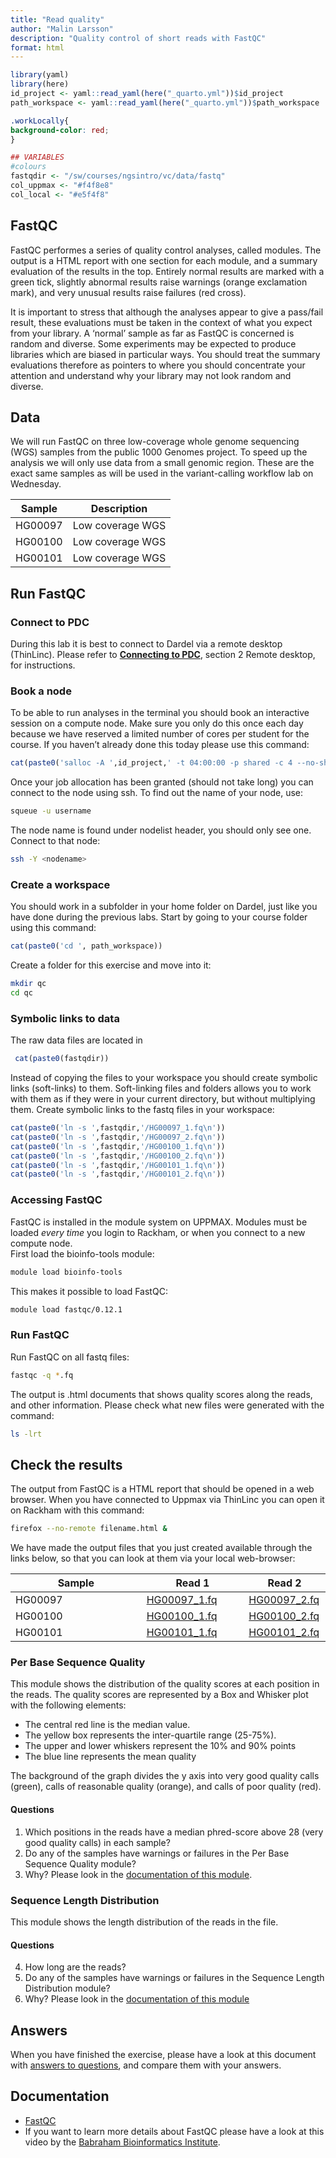 ```yaml
---
title: "Read quality"
author: "Malin Larsson"
description: "Quality control of short reads with FastQC"
format: html
---
```


```r
library(yaml)
library(here)
id_project <- yaml::read_yaml(here("_quarto.yml"))$id_project
path_workspace <- yaml::read_yaml(here("_quarto.yml"))$path_workspace
```

```css
.workLocally{
background-color: red;
}
```

```r
## VARIABLES
#colours
fastqdir <- "/sw/courses/ngsintro/vc/data/fastq"
col_uppmax <- "#f4f8e8"
col_local <- "#e5f4f8"
```

## FastQC

FastQC performes a series of quality control analyses, called modules. The output is a HTML report with one section for each module, and a summary evaluation of the results in the top. Entirely normal results are marked with a green tick, slightly abnormal results raise warnings (orange exclamation mark), and very unusual results raise failures (red cross).

It is important to stress that although the analyses appear to give a pass/fail result, these evaluations must be taken in the context of what you expect from your library. A 'normal' sample as far as FastQC is concerned is random and diverse. Some experiments may be expected to produce libraries which are biased in particular ways. You should treat the summary evaluations therefore as pointers to where you should concentrate your attention and understand why your library may not look random and diverse.

## Data

We will run FastQC on three low-coverage whole genome sequencing (WGS) samples from the public 1000 Genomes project. To speed up the analysis we will only use data from a small genomic region. These are the exact same samples as will be used in the variant-calling workflow lab on Wednesday.  

Sample        | Description
------------- | ----------
HG00097       | Low coverage WGS
HG00100       | Low coverage WGS
HG00101       | Low coverage WGS

## Run FastQC

### Connect to PDC

During this lab it is best to connect to Dardel via a remote desktop (ThinLinc). Please refer to [**Connecting to PDC**](../other/lab_connect_pdc.html), section 2 Remote desktop, for instructions.

### Book a node

To be able to run analyses in the terminal you should book an interactive session on a compute node. Make sure you only do this once each day because we have reserved a limited number of cores per student for the course. If you haven't already done this today please use this command:

```r
cat(paste0('salloc -A ',id_project,' -t 04:00:00 -p shared -c 4 --no-shell &'))
```

Once your job allocation has been granted (should not take long) you can connect to the node using ssh. To find out the name of your node, use:

```bash
squeue -u username
```

The node name is found under nodelist header, you should only see one. Connect to that node:

```bash
ssh -Y <nodename>
```

### Create a workspace

You should work in a subfolder in your home folder on Dardel, just like you have done during the previous labs. 
Start by going to your course folder using this command:

```r
cat(paste0('cd ', path_workspace))
```

Create a folder for this exercise and move into it:

```bash
mkdir qc
cd qc
```

### Symbolic links to data

The raw data files are located in

```r
 cat(paste0(fastqdir))
```

Instead of copying the files to your workspace you should create symbolic links (soft-links) to them. Soft-linking files and folders allows you to work with them as if they were in your current directory, but without multiplying them. Create symbolic links to the fastq files in your workspace:

```r
cat(paste0('ln -s ',fastqdir,'/HG00097_1.fq\n'))
cat(paste0('ln -s ',fastqdir,'/HG00097_2.fq\n'))  
cat(paste0('ln -s ',fastqdir,'/HG00100_1.fq\n'))
cat(paste0('ln -s ',fastqdir,'/HG00100_2.fq\n'))
cat(paste0('ln -s ',fastqdir,'/HG00101_1.fq\n'))
cat(paste0('ln -s ',fastqdir,'/HG00101_2.fq\n'))
```

### Accessing FastQC

FastQC is installed in the module system on UPPMAX. Modules must be loaded *every time* you login to Rackham, or when you connect to a new compute node.  
First load the bioinfo-tools module:

```bash
module load bioinfo-tools
```

This makes it possible to load FastQC:

```bash
module load fastqc/0.12.1
```

### Run FastQC

Run FastQC on all fastq files:

```bash
fastqc -q *.fq
```

The output is .html documents that shows quality scores along the reads, and other information. Please check what new files were generated with the command:

```bash
ls -lrt
```

## Check the results

The output from FastQC is a HTML report that should be opened in a web browser. When you have connected to Uppmax via ThinLinc you can open it on Rackham with this command:

```bash
firefox --no-remote filename.html &
```

We have made the output files that you just created available through the links below, so that you can look at them via your local web-browser:

Sample        | Read 1 | Read 2
------------- | ---------- | --------
HG00097       | [HG00097_1.fq](assets/HG00097_1_fastqc.html) | [HG00097_2.fq](assets/HG00097_2_fastqc.html)
HG00100       | [HG00100_1.fq](assets/HG00100_1_fastqc.html) | [HG00100_2.fq](assets/HG00100_2_fastqc.html)
HG00101       | [HG00101_1.fq](assets/HG00101_1_fastqc.html) | [HG00101_2.fq](assets/HG00101_2_fastqc.html)

### Per Base Sequence Quality

This module shows the distribution of the quality scores at each position in the reads. The quality scores are represented by a Box and Whisker plot with the following elements:

- The central red line is the median value.
- The yellow box represents the inter-quartile range (25-75%).
- The upper and lower whiskers represent the 10% and 90% points
- The blue line represents the mean quality

The background of the graph divides the y axis into very good quality calls (green), calls of reasonable quality (orange), and calls of poor quality (red).

#### Questions

1. Which positions in the reads have a median phred-score above 28 (very good quality calls) in each sample?  
2. Do any of the samples have warnings or failures in the Per Base Sequence Quality module?
3. Why? Please look in the [documentation of this module](https://www.bioinformatics.babraham.ac.uk/projects/fastqc/Help/3%20Analysis%20Modules/2%20Per%20Base%20Sequence%20Quality.html).  

### Sequence Length Distribution

This module shows the length distribution of the reads in the file.  

#### Questions

4. How long are the reads?
5. Do any of the samples have warnings or failures in the Sequence Length Distribution module?
6. Why? Please look in the [documentation of this module](https://www.bioinformatics.babraham.ac.uk/projects/fastqc/Help/3%20Analysis%20Modules/7%20Sequence%20Length%20Distribution.html)

## Answers  

When you have finished the exercise, please have a look at this document with [answers to questions](lab_qc_answers.pdf), and compare them with your answers.  

## Documentation

- [FastQC](https://www.bioinformatics.babraham.ac.uk/projects/fastqc)
- If you want to learn more details about FastQC please have a look at this video by the [Babraham Bioinformatics Institute]( http://www.youtube.com/watch?v=bz93ReOv87Y).
